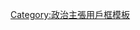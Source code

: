{{Userbox
| id=<font color="yellow">Soc</font>
| id-c=#B40404
| info=這個用户是个'''[[民主社會主義]]'''者。
| info-c=#f80000
| border-c=lightsteelblue
| usercategory = 支持社會主義的維基人
| nocat = {{{nocat|}}}
}}<noinclude>
[[Category:政治主張用戶框模板]]
</noinclude>